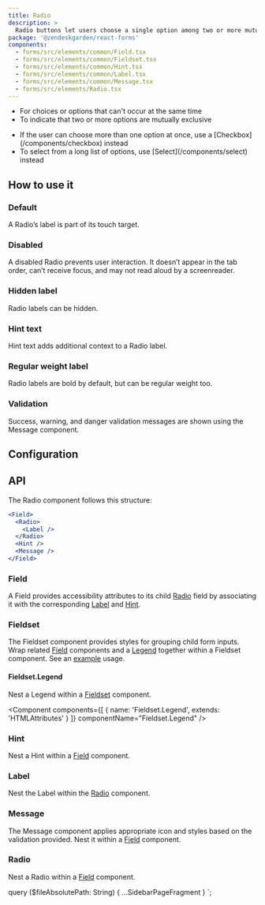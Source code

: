 ```yaml
---
title: Radio
description: >
  Radio buttons let users choose a single option among two or more mutually exclusive options.
package: '@zendeskgarden/react-forms'
components:
  - forms/src/elements/common/Field.tsx
  - forms/src/elements/common/Fieldset.tsx
  - forms/src/elements/common/Hint.tsx
  - forms/src/elements/common/Label.tsx
  - forms/src/elements/common/Message.tsx
  - forms/src/elements/Radio.tsx
---
```


<Usage>
  <Use>
    <ul>
      <li>For choices or options that can't occur at the same time</li>
      <li>To indicate that two or more options are mutually exclusive</li>
    </ul>
  </Use>
  <Misuse>
    <ul>
      <li>
        <Markdown>
          If the user can choose more than one option at once, use a
          [Checkbox](/components/checkbox) instead
        </Markdown>
      </li>
      <li>
        <Markdown>
          To select from a long list of options, use [Select](/components/select) instead
        </Markdown>
      </li>
    </ul>
  </Misuse>
</Usage>

## How to use it

### Default

A Radio’s label is part of its touch target.


<CodeExample code={DefaultCode}>
  <Default />
</CodeExample>

### Disabled

A disabled Radio prevents user interaction. It doesn’t appear in the tab order, can’t receive focus, and may not read
aloud by a screenreader.


<CodeExample code={DisabledCode}>
  <Disabled />
</CodeExample>

### Hidden label

Radio labels can be hidden.


<CodeExample code={HiddenCode}>
  <Hidden />
</CodeExample>

### Hint text

Hint text adds additional context to a Radio label.


<CodeExample code={HintCode}>
  <Hint />
</CodeExample>

### Regular weight label

Radio labels are bold by default, but can be regular weight too.


<CodeExample code={RegularWeightLabelCode}>
  <RegularWeightLabel />
</CodeExample>

### Validation

Success, warning, and danger validation messages are shown using the Message component.


<CodeExample code={ValidationCode}>
  <Validation />
</CodeExample>

## Configuration

<Configuration reactPackage={props.data.mdx.package} components={props.data.mdx.components} />

## API

The Radio component follows this structure:

```jsx
<Field>
  <Radio>
    <Label />
  </Radio>
  <Hint />
  <Message />
</Field>
```

### Field

<Component components={props.data.mdx.components} componentName="field" />

A Field provides accessibility attributes to its child [Radio](#radio) field by associating it
with the corresponding [Label](#label) and [Hint](#hint).

<PropSheet components={props.data.mdx.components} componentName="field" />

### Fieldset

<Component components={props.data.mdx.components} componentName="fieldset" />

The Fieldset component provides styles for grouping child form inputs. Wrap related [Field](#field)
components and a [Legend](#fieldsetlegend) together within a Fieldset component. See an [example](#validation) usage.

<PropSheet components={props.data.mdx.components} componentName="fieldset" />

#### Fieldset.Legend

Nest a Legend within a [Fieldset](#fieldset) component.

<Component
  components={[
    {
      name: 'Fieldset.Legend',
      extends: 'HTMLAttributes<HTMLLegendElement>'
    }
  ]}
  componentName="Fieldset.Legend"
/>

### Hint

<Component components={props.data.mdx.components} componentName="hint" />

Nest a Hint within a [Field](#field) component.

<PropSheet components={props.data.mdx.components} componentName="hint" />

### Label

<Component components={props.data.mdx.components} componentName="label" />

Nest the Label within the [Radio](#radio) component.

<PropSheet components={props.data.mdx.components} componentName="label" />

### Message

<Component components={props.data.mdx.components} componentName="message" />

The Message component applies appropriate icon and styles based on the validation provided. Nest
it within a [Field](#field) component.

<PropSheet components={props.data.mdx.components} componentName="message" />

### Radio

<Component components={props.data.mdx.components} componentName="radio" />

Nest a Radio within a [Field](#field) component.

<PropSheet components={props.data.mdx.components} componentName="radio" />


  query ($fileAbsolutePath: String) {
    ...SidebarPageFragment
  }
`;
